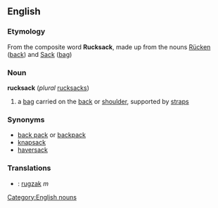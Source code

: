 ==English==
===Etymology===
From the {{G.}} composite word '''Rucksack''', made up from the nouns [[Rücken]] ([[back]]) and [[Sack]] ([[bag]])

===Noun===
[[Category:English nouns]]
'''rucksack''' (''plural'' [[rucksacks]])
# a [[bag]] carried on the [[back]] or [[shoulder]], supported by [[strap]]s
===Synonyms===
* [[back pack]] or [[backpack]]
* [[knapsack]]
* [[haversack]]
===Translations===
*{{nl}}: [[rugzak]] ''m''